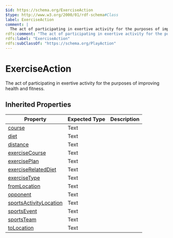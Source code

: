 ```yaml
---
$id: https://schema.org/ExerciseAction
$type: http://www.w3.org/2000/01/rdf-schema#Class
label: ExerciseAction
comment: |
  The act of participating in exertive activity for the purposes of improving health and fitness.
rdfs:comment: "The act of participating in exertive activity for the purposes of improving health and fitness."
rdfs:label: "ExerciseAction"
rdfs:subClassOf: "https://schema.org/PlayAction"
---
```


# ExerciseAction

The act of participating in exertive activity for the purposes of improving health and fitness.

## Inherited Properties

| Property | Expected Type | Description |
| --- | --- | --- |
| [course](https://schema.org/course) | Text |  |
| [diet](https://schema.org/diet) | Text |  |
| [distance](https://schema.org/distance) | Text |  |
| [exerciseCourse](https://schema.org/exerciseCourse) | Text |  |
| [exercisePlan](https://schema.org/exercisePlan) | Text |  |
| [exerciseRelatedDiet](https://schema.org/exerciseRelatedDiet) | Text |  |
| [exerciseType](https://schema.org/exerciseType) | Text |  |
| [fromLocation](https://schema.org/fromLocation) | Text |  |
| [opponent](https://schema.org/opponent) | Text |  |
| [sportsActivityLocation](https://schema.org/sportsActivityLocation) | Text |  |
| [sportsEvent](https://schema.org/sportsEvent) | Text |  |
| [sportsTeam](https://schema.org/sportsTeam) | Text |  |
| [toLocation](https://schema.org/toLocation) | Text |  |
